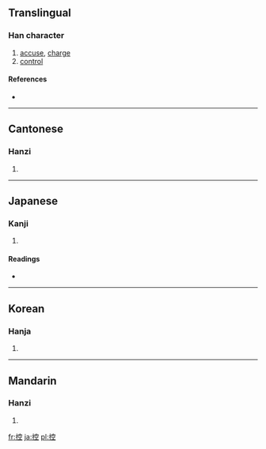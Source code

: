 ==Translingual==

===Han character===
{{Han char|rn=64|rad=手|as=08|sn=11|four=5301<sub>1</sub>|canj=手十金一 (QJCM)}}

# [[accuse]], [[charge]]
# [[control]]

====References====
* {{Han ref|kx=0439.070|dkj=12283|dj=0789.070|hdz=31906.090|uh=63A7|ud=25511|bh=B1B1|bd=45489}}

----

==Cantonese==

===Hanzi===
{{yue-hanzi|jyut=|y=hung3}}

# {{defn|Cantonese|sort=手08}}

----

==Japanese==

===Kanji===
{{ja-kanji|grade=c|rs=手08}}

# {{defn|Japanese|sort=手08}}

====Readings====
* {{ja-readings|on=[[こう]] (kō)|kun=[[ひかえる]] (hikaeru), [[ひかえ]] (hikae)}}

----

==Korean==

===Hanja===
{{ko-hanja|hangeul=[[공]], [[강]]|eumhun=|rv=gong, gang|mr=kong, kang|y=kong, kang}}

# {{defn|Korean|sort=手08}}

----

==Mandarin==

===Hanzi===
{{cmn-hanzi|pin=[[kòng]] ([[kong4]])|wg=k'ung<sup>4</sup>}}

# {{defn|Mandarin|sort=手08}}

[[fr:控]]
[[ja:控]]
[[pl:控]]